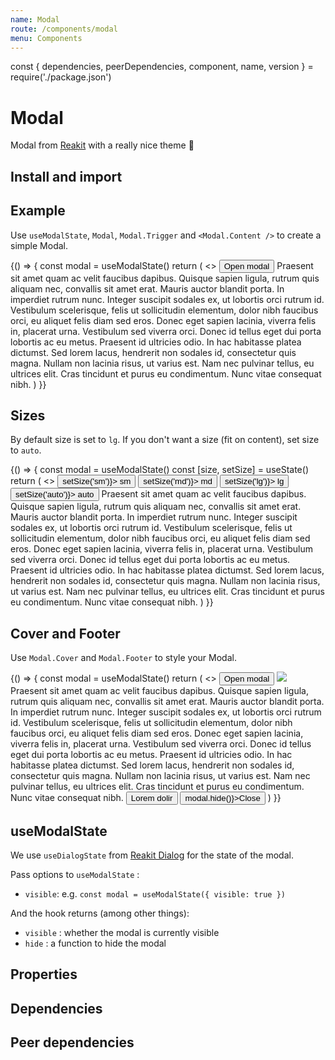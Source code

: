 ```yaml
---
name: Modal
route: /components/modal
menu: Components
---
```


const { dependencies, peerDependencies, component, name, version } = require('./package.json')

# Modal

<TagVersion version={version} name={name} />

Modal from [Reakit](https://reakit.io/docs/dialog/) with a really nice theme 👀

## Install and import

<Usage component={component} name={name} peerDependencies={peerDependencies} />

## Example

Use `useModalState`, `Modal`, `Modal.Trigger` and `<Modal.Content />` to create a simple Modal.

<Playground>
  {() => {
    const modal = useModalState()
    return (
      <>
        <Button as={Modal.Trigger} {...modal}>
          Open modal
        </Button>
        <Modal {...modal} ariaLabel="example">
          <Modal.Content color="nude.900">
            Praesent sit amet quam ac velit faucibus dapibus. Quisque sapien ligula, rutrum quis
            aliquam nec, convallis sit amet erat. Mauris auctor blandit porta. In imperdiet rutrum
            nunc. Integer suscipit sodales ex, ut lobortis orci rutrum id. Vestibulum scelerisque,
            felis ut sollicitudin elementum, dolor nibh faucibus orci, eu aliquet felis diam sed
            eros. Donec eget sapien lacinia, viverra felis in, placerat urna. Vestibulum sed viverra
            orci. Donec id tellus eget dui porta lobortis ac eu metus. Praesent id ultricies odio.
            In hac habitasse platea dictumst. Sed lorem lacus, hendrerit non sodales id, consectetur
            quis magna. Nullam non lacinia risus, ut varius est. Nam nec pulvinar tellus, eu
            ultrices elit. Cras tincidunt et purus eu condimentum. Nunc vitae consequat nibh.
          </Modal.Content>
        </Modal>
      </>
    )
  }}
</Playground>

## Sizes

By default size is set to `lg`. If you don't want a size (fit on content), set size to `auto`.

<Playground>
  {() => {
    const modal = useModalState()
    const [size, setSize] = useState()
    return (
      <>
        <Button as={Modal.Trigger} {...modal} onClick={() => setSize('sm')}>
          sm
        </Button>
        <Button as={Modal.Trigger} {...modal} onClick={() => setSize('md')}>
          md
        </Button>
        <Button as={Modal.Trigger} {...modal} onClick={() => setSize('lg')}>
          lg
        </Button>
        <Button as={Modal.Trigger} {...modal} onClick={() => setSize('auto')}>
          auto
        </Button>
        <Modal {...modal} size={size} ariaLabel="size example">
          <Modal.Content>
            Praesent sit amet quam ac velit faucibus dapibus. Quisque sapien ligula, rutrum quis
            aliquam nec, convallis sit amet erat. Mauris auctor blandit porta. In imperdiet rutrum
            nunc. Integer suscipit sodales ex, ut lobortis orci rutrum id. Vestibulum scelerisque,
            felis ut sollicitudin elementum, dolor nibh faucibus orci, eu aliquet felis diam sed
            eros. Donec eget sapien lacinia, viverra felis in, placerat urna. Vestibulum sed viverra
            orci. Donec id tellus eget dui porta lobortis ac eu metus. Praesent id ultricies odio.
            In hac habitasse platea dictumst. Sed lorem lacus, hendrerit non sodales id, consectetur
            quis magna. Nullam non lacinia risus, ut varius est. Nam nec pulvinar tellus, eu
            ultrices elit. Cras tincidunt et purus eu condimentum. Nunc vitae consequat nibh.
          </Modal.Content>
        </Modal>
      </>
    )
  }}
</Playground>

## Cover and Footer

Use `Modal.Cover` and `Modal.Footer` to style your Modal.

<Playground>
  {() => {
    const modal = useModalState()
    return (
      <>
        <Button as={Modal.Trigger} {...modal}>
          Open modal
        </Button>
        <Modal {...modal} ariaLabel="example">
          <Modal.Cover width={1} height={200}>
            <img src="https://m.media-amazon.com/images/M/MV5BMzE0NzgyODIxN15BMl5BanBnXkFtZTgwNDU0NjU5NzE@._V1_SX1777_CR0,0,1777,994_AL_.jpg" />
          </Modal.Cover>
          <Modal.Content>
            Praesent sit amet quam ac velit faucibus dapibus. Quisque sapien ligula, rutrum quis
            aliquam nec, convallis sit amet erat. Mauris auctor blandit porta. In imperdiet rutrum
            nunc. Integer suscipit sodales ex, ut lobortis orci rutrum id. Vestibulum scelerisque,
            felis ut sollicitudin elementum, dolor nibh faucibus orci, eu aliquet felis diam sed
            eros. Donec eget sapien lacinia, viverra felis in, placerat urna. Vestibulum sed viverra
            orci. Donec id tellus eget dui porta lobortis ac eu metus. Praesent id ultricies odio.
            In hac habitasse platea dictumst. Sed lorem lacus, hendrerit non sodales id, consectetur
            quis magna. Nullam non lacinia risus, ut varius est. Nam nec pulvinar tellus, eu
            ultrices elit. Cras tincidunt et purus eu condimentum. Nunc vitae consequat nibh.
          </Modal.Content>
          <Modal.Footer>
            <Box width={1} display="flex" justifyContent="space-between">
              <Button variant="secondary">Lorem dolir</Button>
              <Button onClick={() => modal.hide()}>Close</Button>
            </Box>
          </Modal.Footer>
        </Modal>
      </>
    )
  }}
</Playground>

## useModalState

We use `useDialogState` from [Reakit Dialog](https://reakit.io/docs/dialog/#usedialogstate) for the state of the modal.

Pass options to `useModalState` :

- `visible`: e.g. `const modal = useModalState({ visible: true })`

And the hook returns (among other things):

- `visible` : whether the modal is currently visible
- `hide` : a function to hide the modal

## Properties

<Props of={Modal} />

## Dependencies

<Dependencies dependencies={dependencies} />

## Peer dependencies

<Dependencies dependencies={peerDependencies} />
